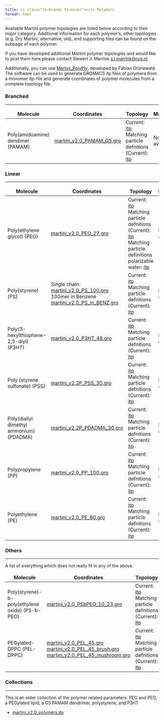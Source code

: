 ```yaml
---
title: <i class="fa-brands fa-mixer"></i> Polymers
format: html
---
```


<!-- to get rid of the borders in the tables -->
<style>
td, th {
   border: none!important;
}
</style>


Available Martini polymer topologies are listed below according to their major category. Additional information for each polymer's, other topologies (e.g. Dry Martini, alternative, old), and supporting files can be found on the subpage of each polymer.

If you have developed additional Martini polymer topologies and would like to post them here please contact Siewert J. Marrink [s.j.marrink@rug.nl](mailto: s.j.marrink@rug.nl).

 

Additionally, you can use [Martini_PolyPly](https://github.com/fgrunewald/Martini_PolyPly), developed by Fabian Grünewald. The software can be used to generate GROMACS itp files of polymers from a monomer itp-file and generate coordinates of polymer molecules from a complete topology file.

### Branched
<hr>

|         Molecule                    |     Coordinates   |    Topology   |     Mapping      |
|-------|---------------------------------------|--------|------|
|Poly(amidoamine) dendimer (PAMAM)	| [martini_v2.0_PAMAM_G5.gro](https://martini-library.s3.us-east-2.amazonaws.com/ff_parameters/martini2/polymers/pamam/martini_v2.0_PAMAM_G5.gro) |Current: [itp](https://martini-library.s3.us-east-2.amazonaws.com/ff_parameters/martini2/polymers/pamam/martini_v2.0_PAMAM_G5.itp) <br> Matching particle defnitions (Current): [itp](https://martini-library.s3.us-east-2.amazonaws.com/ff_parameters/martini2/polymers/pamam/martini_v2.0_PEO_PS_CNP.itp)   |  Not available |

### Linear
<hr>


|         Molecule                    |     Coordinates   |    Topology   |     Mapping      |
|-------|---------------------------------------|--------|------|
|Poly(ethylene glycol) (PEG)                | [martini_v2.0_PEO_27.gro](https://martini-library.s3.us-east-2.amazonaws.com/ff_parameters/martini2/polymers/peg/martini_v2.0_PEO_27.gro)     | Current: [itp](https://martini-library.s3.us-east-2.amazonaws.com/ff_parameters/martini2/polymers/peg/martini_v2.0_PEO_27.itp) <br> Matching particle defnitions (Current): [itp](https://martini-library.s3.us-east-2.amazonaws.com/ff_parameters/martini2/polymers/peg/martini_v2.0_PEO_PS_CNP.itp) <br> Matching particle definitions polarizable water: [itp](https://martini-library.s3.us-east-2.amazonaws.com/ff_parameters/martini2/polymers/peg/martini_v2.2refP_PEO.itp) |  Not available |
|Poly(styrene)	(PS)                  | Single chain: [martini_v2.0_PS_100.gro](https://martini-library.s3.us-east-2.amazonaws.com/ff_parameters/martini2/polymers/ps/martini_v2.0_PS_100.gro) <br> 100mer in Benzene [martini_v2.0_PS_in_BENZ.gro](https://martini-library.s3.us-east-2.amazonaws.com/ff_parameters/martini2/polymers/ps/martini_v2.0_PS_in_BENZ.gro)     |  Current: [itp](https://martini-library.s3.us-east-2.amazonaws.com/ff_parameters/martini2/polymers/ps/martini_v2.0_PS_100.itp)  <br>  Matching particle defnitions (Current): [itp](https://martini-library.s3.us-east-2.amazonaws.com/ff_parameters/martini2/polymers/ps/martini_v2.0_PEO_PS_CNP.itp) |  Not available   |
|Poly(3-hexylthiophene-2,5-diyl) (P3HT)   |  [martini_v2.0_P3HT_48.gro](https://martini-library.s3.us-east-2.amazonaws.com/ff_parameters/martini2/polymers/p3ht/martini_v2.0_P3HT_48.gro)   |  Current: [itp](https://martini-library.s3.us-east-2.amazonaws.com/ff_parameters/martini2/polymers/p3ht/martini_v2.0_P3HT_48.itp) <br> Matching particle defnitions (Current): [itp](https://martini-library.s3.us-east-2.amazonaws.com/ff_parameters/martini2/polymers/p3ht/martini_v2.0_PEO_PS_CNP.itp)  |  Not available   |
|Poly (styrene sulfonate)   (PSS) | [martini_v2.2P_PSS_30.gro](https://martini-library.s3.us-east-2.amazonaws.com/ff_parameters/martini2/polymers/pss/martini_v2.2P_PSS_30.gro)   | Current: [itp](https://martini-library.s3.us-east-2.amazonaws.com/ff_parameters/martini2/polymers/pss/martini_v2.2P_PSS_30.itp) <br>  Matching particle defnitions (Current): [itp](https://martini-library.s3.us-east-2.amazonaws.com/ff_parameters/martini2/polymers/pss/martini_v2.2P_PS.itp) |   Not available |
|Poly(diallyl dimethyl ammonium) (PDADMA)	    |   [martini_v2.2P_PDADMA_30.gro](https://martini-library.s3.us-east-2.amazonaws.com/ff_parameters/martini2/polymers/pdadma/martini_v2.2P_PDADMA_30.gro) | Current: [itp](https://martini-library.s3.us-east-2.amazonaws.com/ff_parameters/martini2/polymers/pdadma/martini_v2.2P_PDADMA_30.itp) <br>  Matching particle defnitions (Current): [itp](https://martini-library.s3.us-east-2.amazonaws.com/ff_parameters/martini2/polymers/pdadma/martini_v2.2P_PS.itp)  |  Not available   |
|Polypropylene	            (PP)            | [martini_v2.0_PP_100.gro](https://martini-library.s3.us-east-2.amazonaws.com/ff_parameters/martini2/polymers/pp/martini_v2.0_PP_100.gro)    | Current: [itp](https://martini-library.s3.us-east-2.amazonaws.com/ff_parameters/martini2/polymers/pp/martini_v2.0_PP_100.itp)  <br>  Matching particle defnitions (Current): [itp](https://martini-library.s3.us-east-2.amazonaws.com/ff_parameters/martini2/polymers/pp/martini_v2.0_PEO_PS_CNP.itp) |  Not available    |
|Polyethylene	              (PE)          | [martini_v2.0_PE_80.gro](https://martini-library.s3.us-east-2.amazonaws.com/ff_parameters/martini2/polymers/pe/martini_v2.0_PE_80.gro)  |  Current: [itp](https://martini-library.s3.us-east-2.amazonaws.com/ff_parameters/martini2/polymers/pe/martini_v2.0_PE_80.itp) <br> Matching particle defnitions (Current): [itp](https://martini-library.s3.us-east-2.amazonaws.com/ff_parameters/martini2/polymers/pe/martini_v2.0_PEO_PS_CNP.itp)  |  Not available   |

### Others
<hr>


A list of everything which does not really fit in any of the above.

|         Molecule                    |     Coordinates   |    Topology   |     Mapping      |
|-------|---------------------------------------|--------|------|
|Poly(styrene)-b-poly(ethylene oxide)	(PS-b-PEO) | [martini_v2.0_PSbPEO_10_23.gro](https://martini-library.s3.us-east-2.amazonaws.com/ff_parameters/martini2/polymers/psbpeo/martini_v2.0_PSbPEO_10_23.gro) |  Current: [itp](https://martini-library.s3.us-east-2.amazonaws.com/ff_parameters/martini2/polymers/psbpeo/martini_v2.0_PSbPEO_10_23.itp) <br> Matching particle defnitions (Current): [itp](https://martini-library.s3.us-east-2.amazonaws.com/ff_parameters/martini2/polymers/psbpeo/martini_v2.0_PEO_PS_CNP.itp) | Not available  |
|PEGylated-DPPC		(PEL-DPPC) | [martini_v2.0_PEL_45.gro](https://martini-library.s3.us-east-2.amazonaws.com/ff_parameters/martini2/polymers/pegdppc/martini_v2.0_PEL_45.gro) <br> [martini_v2.0_PEL_45_brush.gro](https://martini-library.s3.us-east-2.amazonaws.com/ff_parameters/martini2/polymers/pegdppc/martini_v2.0_PEL_45_brush.gro) <br> [martini_v2.0_PEL_45_mushroom.gro](https://martini-library.s3.us-east-2.amazonaws.com/ff_parameters/martini2/polymers/pegdppc/martini_v2.0_PEL_45_mushroom.gro) |  Current: [itp](https://martini-library.s3.us-east-2.amazonaws.com/ff_parameters/martini2/polymers/pegdppc/martini_v2.0_PEL_45.itp) <br> Matching particle defnitions (Current): [itp](https://martini-library.s3.us-east-2.amazonaws.com/ff_parameters/martini2/polymers/pegdppc/martini_v2.0_PEO_PS_CNP.itp) | Not available  |

### Collections
<hr>

This is an older collection of the polymer related parameters. PEG and PEO, a PEGylated lipid, a G5 PAMAM dendrimer, polystyrene, and P3HT

- [martini_v2.0_polymers.itp](https://martini-library.s3.us-east-2.amazonaws.com/ff_parameters/martini2/polymers/martini_v2.0_polymers.itp)